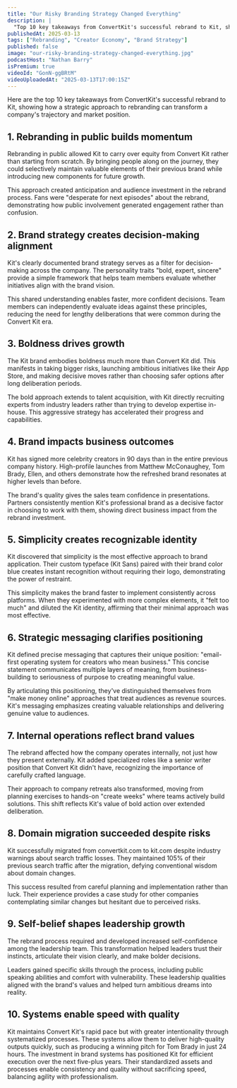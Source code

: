 ```yaml
---
title: "Our Risky Branding Strategy Changed Everything"
description: |
  "Top 10 key takeaways from ConvertKit's successful rebrand to Kit, showing how a strategic approach to rebranding can transform a company's trajectory and market position."
publishedAt: 2025-03-13
tags: ["Rebranding", "Creator Economy", "Brand Strategy"]
published: false
image: "our-risky-branding-strategy-changed-everything.jpg"
podcastHost: "Nathan Barry"
isPremium: true
videoId: "GonN-ggBRtM"
videoUploadedAt: "2025-03-13T17:00:15Z"
---
```



<PodcastSummaryPageLayout frontmatter={frontmatter}>
Here are the top 10 key takeaways from ConvertKit's successful rebrand to Kit, showing how a strategic approach to rebranding can transform a company's trajectory and market position.

## 1. Rebranding in public builds momentum

Rebranding in public allowed Kit to carry over equity from Convert Kit rather than starting from scratch. By bringing people along on the journey, they could selectively maintain valuable elements of their previous brand while introducing new components for future growth.

This approach created anticipation and audience investment in the rebrand process. Fans were "desperate for next episodes" about the rebrand, demonstrating how public involvement generated engagement rather than confusion.

## 2. Brand strategy creates decision-making alignment

Kit's clearly documented brand strategy serves as a filter for decision-making across the company. The personality traits "bold, expert, sincere" provide a simple framework that helps team members evaluate whether initiatives align with the brand vision.

This shared understanding enables faster, more confident decisions. Team members can independently evaluate ideas against these principles, reducing the need for lengthy deliberations that were common during the Convert Kit era.

## 3. Boldness drives growth

The Kit brand embodies boldness much more than Convert Kit did. This manifests in taking bigger risks, launching ambitious initiatives like their App Store, and making decisive moves rather than choosing safer options after long deliberation periods.

The bold approach extends to talent acquisition, with Kit directly recruiting experts from industry leaders rather than trying to develop expertise in-house. This aggressive strategy has accelerated their progress and capabilities.

## 4. Brand impacts business outcomes

Kit has signed more celebrity creators in 90 days than in the entire previous company history. High-profile launches from Matthew McConaughey, Tom Brady, Ellen, and others demonstrate how the refreshed brand resonates at higher levels than before.

The brand's quality gives the sales team confidence in presentations. Partners consistently mention Kit's professional brand as a decisive factor in choosing to work with them, showing direct business impact from the rebrand investment.

## 5. Simplicity creates recognizable identity

Kit discovered that simplicity is the most effective approach to brand application. Their custom typeface (Kit Sans) paired with their brand color blue creates instant recognition without requiring their logo, demonstrating the power of restraint.

This simplicity makes the brand faster to implement consistently across platforms. When they experimented with more complex elements, it "felt too much" and diluted the Kit identity, affirming that their minimal approach was most effective.

## 6. Strategic messaging clarifies positioning

Kit defined precise messaging that captures their unique position: "email-first operating system for creators who mean business." This concise statement communicates multiple layers of meaning, from business-building to seriousness of purpose to creating meaningful value.

By articulating this positioning, they've distinguished themselves from "make money online" approaches that treat audiences as revenue sources. Kit's messaging emphasizes creating valuable relationships and delivering genuine value to audiences.

## 7. Internal operations reflect brand values

The rebrand affected how the company operates internally, not just how they present externally. Kit added specialized roles like a senior writer position that Convert Kit didn't have, recognizing the importance of carefully crafted language.

Their approach to company retreats also transformed, moving from planning exercises to hands-on "create weeks" where teams actively build solutions. This shift reflects Kit's value of bold action over extended deliberation.

## 8. Domain migration succeeded despite risks

Kit successfully migrated from convertkit.com to kit.com despite industry warnings about search traffic losses. They maintained 105% of their previous search traffic after the migration, defying conventional wisdom about domain changes.

This success resulted from careful planning and implementation rather than luck. Their experience provides a case study for other companies contemplating similar changes but hesitant due to perceived risks.

## 9. Self-belief shapes leadership growth

The rebrand process required and developed increased self-confidence among the leadership team. This transformation helped leaders trust their instincts, articulate their vision clearly, and make bolder decisions.

Leaders gained specific skills through the process, including public speaking abilities and comfort with vulnerability. These leadership qualities aligned with the brand's values and helped turn ambitious dreams into reality.

## 10. Systems enable speed with quality

Kit maintains Convert Kit's rapid pace but with greater intentionality through systematized processes. These systems allow them to deliver high-quality outputs quickly, such as producing a winning pitch for Tom Brady in just 24 hours.
The investment in brand systems has positioned Kit for efficient execution over the next five-plus years. Their standardized assets and processes enable consistency and quality without sacrificing speed, balancing agility with professionalism.

</PodcastSummaryPageLayout>

